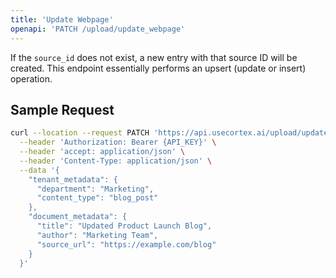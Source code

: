 ```yaml
---
title: 'Update Webpage'
openapi: 'PATCH /upload/update_webpage'
---
```

If the `source_id` does not exist, a new entry with that source ID will be created. This endpoint essentially performs an upsert (update or insert) operation.

## Sample Request

```bash
curl --location --request PATCH 'https://api.usecortex.ai/upload/update_webpage?tenant_id={TENANT_ID}&sub_tenant_id={SUB_TENANT_ID}&source_id={SOURCE_ID}&web_url={WEB_URL}' \
  --header 'Authorization: Bearer {API_KEY}' \
  --header 'accept: application/json' \
  --header 'Content-Type: application/json' \
  --data '{
    "tenant_metadata": {
      "department": "Marketing",
      "content_type": "blog_post"
    },
    "document_metadata": {
      "title": "Updated Product Launch Blog",
      "author": "Marketing Team",
      "source_url": "https://example.com/blog"
    }
  }'
```

